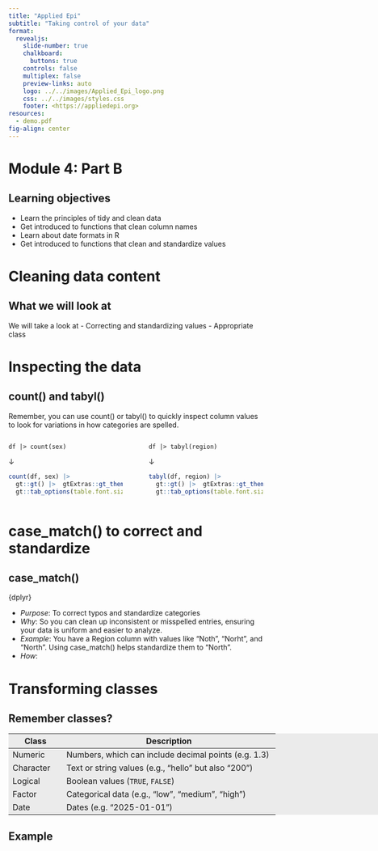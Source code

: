 ```yaml
---
title: "Applied Epi"
subtitle: "Taking control of your data"
format:
  revealjs: 
    slide-number: true
    chalkboard: 
      buttons: true
    controls: false
    multiplex: false
    preview-links: auto
    logo: ../../images/Applied_Epi_logo.png
    css: ../../images/styles.css
    footer: <https://appliedepi.org>
resources:
  - demo.pdf
fig-align: center
---
```


# Module 4: Part B

## Learning objectives

-   Learn the principles of tidy and clean data
-   Get introduced to functions that clean column names 
-   Learn about date formats in R
-   Get introduced to functions that clean and standardize values

# Cleaning data content

## What we will look at

We will take a look at
- Correcting and standardizing values
- Appropriate class

# Inspecting the data

## count() and tabyl()

Remember, you can use count() or tabyl() to quickly inspect column values to look for variations in how categories are spelled. 

::::::: columns
::::: {.column width="48%"}

::: {.code-box}
`df |> count(sex)`
:::

::: {.arrow-box}
&#8595;
:::

::: {.output-box}
```r
count(df, sex) |> 
  gt::gt() |>  gtExtras::gt_theme_guardian() |> 
  gt::tab_options(table.font.size = 19) 
```
:::

:::::

::::: {.column width="2%"}
:::::

::::: {.column width="48%"}

::: {.code-box}
`df |> tabyl(region)`
:::

::: {.arrow-box}
&#8595;
:::

::: {.output-box}
```r
tabyl(df, region) |> 
  gt::gt() |>  gtExtras::gt_theme_guardian() |> 
  gt::tab_options(table.font.size = 19) 
```
:::

:::::

:::::::


# case_match() to correct and standardize

## case_match() 

::: slide-header
{dplyr}
:::

- *Purpose*: To correct typos and standardize categories
- *Why*: So you can clean up inconsistent or misspelled entries, ensuring your data is uniform and easier to analyze.
- *Example*: You have a Region column with values like "Noth", "Norht", and "North". Using case_match() helps standardize them to "North". 
- *How*: 

# Transforming classes

## Remember classes?

::: {#general-box style="text-align: left; width: 850px; background: #ebebeb; margin: 0 auto; font-size: 29px;"}

| Class      | Description                                  |
|------------|----------------------------------------------|
| Numeric    | Numbers, which can include decimal points (e.g. 1.3) |
| Character  | Text or string values (e.g., "hello" but also "200")        |
| Logical    | Boolean values (`TRUE`, `FALSE`)             |
| Factor     | Categorical data (e.g., "low", "medium", "high") |
| Date       | Dates (e.g. "2025-01-01")                    |
:::

## Example


